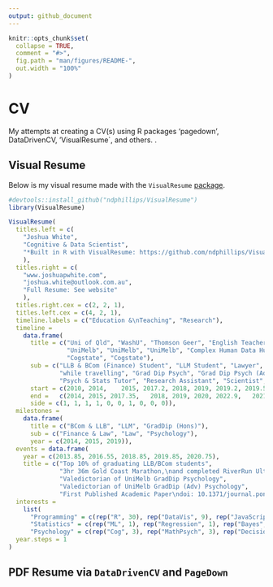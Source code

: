 ```yaml
---
output: github_document
---
```


<!-- README.md is generated from README.Rmd. Please edit that file -->

```r
knitr::opts_chunk$set(
  collapse = TRUE,
  comment = "#>",
  fig.path = "man/figures/README-",
  out.width = "100%"
)
```

# CV 

My attempts at creating a CV(s) using R packages 'pagedown', DataDrivenCV, 'VisualResume`, and others. .

<!-- badges: start -->
<!-- badges: end -->

## Visual Resume

Below is my visual resume made with the `VisualResume` [package](https://github.com/ndphillips/VisualResume).

```r
#devtools::install_github("ndphillips/VisualResume")
library(VisualResume)

VisualResume(
  titles.left = c(
    "Joshua White",
    "Cognitive & Data Scientist",
    "*Built in R with VisualResume: https://github.com/ndphillips/VisualResume"
    ),
  titles.right = c(
    "www.joshuapwhite.com",
    "joshua.white@outlook.com.au", 
    "Full Resume: See website"
    ),
  titles.right.cex = c(2, 2, 1),
  titles.left.cex = c(4, 2, 1),
  timeline.labels = c("Education &\nTeaching", "Research"),
  timeline = 
    data.frame(
      title = c("Uni of Qld", "WashU", "Thomson Geer", "English Teacher",
                "UniMelb", "UniMelb", "UniMelb", "Complex Human Data Hub", 
                "Cogstate", "Cogstate"),
      sub = c("LLB & BCom (Finance) Student", "LLM Student", "Lawyer", 
              "while travelling", "Grad Dip Psych", "Grad Dip Psych (Adv)",
              "Psych & Stats Tutor", "Research Assistant", "Scientist", "Data Scientist"),
      start = c(2010, 2014,    2015, 2017.2, 2018, 2019, 2019.2, 2019.5, 2020.5, 2021.1),
      end =   c(2014, 2015, 2017.35,   2018, 2019, 2020, 2022.9,   2021, 2021.1,   2023),
      side = c(1, 1, 1, 1, 0, 0, 1, 0, 0, 0)),
  milestones = 
    data.frame(
      title = c("BCom & LLB", "LLM", "GradDip (Hons)"),
      sub = c("Finance & Law", "Law", "Psychology"),
      year = c(2014, 2015, 2019)),
  events = data.frame(
    year = c(2013.85, 2016.55, 2018.85, 2019.85, 2020.75),
    title = c("Top 10% of graduating LLB/BCom students",
              "3hr 36m Gold Coast Marathon,\nand completed RiverRun UltraMarathon",
              "Valedictorian of UniMelb GradDip Psychology",
              "Valedictorian of UniMelb GradDip (Adv) Psychology",
              "First Published Academic Paper\ndoi: 10.1371/journal.pone.0251964")),
  interests = 
    list(
      "Programming" = c(rep("R", 30), rep("DataVis", 9), rep("JavaScript", 2), "Python"),
      "Statistics" = c(rep("ML", 1), rep("Regression", 1), rep("Bayes", 2)),
      "Psychology" = c(rep("Cog", 3), rep("MathPsych", 3), rep("Decision-making", 3))),
  year.steps = 1
)
```


## PDF Resume via `DataDrivenCV` and `PageDown`
